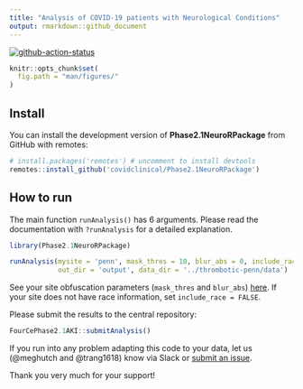 ```yaml
---
title: "Analysis of COVID-19 patients with Neurological Conditions"
output: rmarkdown::github_document
---
```


[![github-action-status](https://img.shields.io/github/workflow/status/trang1618/treeheatr/R-CMD-check?logo=github)](https://github.com/trang1618/treeheatr/actions)


```r
knitr::opts_chunk$set(
  fig.path = "man/figures/"
)
```

## Install 

You can install the development version of **Phase2.1NeuroRPackage** from GitHub with remotes:

```r
# install.packages('remotes') # uncomment to install devtools
remotes::install_github('covidclinical/Phase2.1NeuroRPackage')
```

## How to run

The main function `runAnalysis()` has 6 arguments.
Please read the documentation with `?runAnalysis` for a detailed explanation.

```r
library(Phase2.1NeuroRPackage)

runAnalysis(mysite = 'penn', mask_thres = 10, blur_abs = 0, include_race = TRUE,
            out_dir = 'output', data_dir = '../thrombotic-penn/data')
```

See your site obfuscation parameters (`mask_thres` and `blur_abs`) [here](https://docs.google.com/spreadsheets/d/1Xl9juDBXt86P3xQtsoTaBl2zPl1BIiAG9DI3Rotyqp8/edit#gid=212461777).
If your site does not have race information, set `include_race = FALSE`.

Please submit the results to the central repository:

```r
FourCePhase2.1AKI::submitAnalysis()
```

If you run into any problem adapting this code to your data, let us (@meghutch and @trang1618) know via Slack or [submit an issue](https://github.com/covidclinical/Phase2.1NeuroRPackage/issues/new).

Thank you very much for your support!
